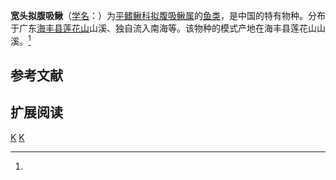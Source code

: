 {{Speciesbox 
| taxon = Pseudogastromyzon laticeps
| status = NE
| status_system = IUCN3.1
| authority =  Chen et Zheng, 1980<ref name='id6521'>{{cite web| url =http://www.bioinfo.cn/db05/BjdwSpecies.php?action=view&id=6521| title =宽头拟腹吸鳅| work =中国动物物种编目数据库| publisher =中国科学院微生物研究所| author =中国科学院动物研究所| accessdate =2009-04-11| deadurl =yes| archiveurl =https://web.archive.org/web/20160305110234/http://www.bioinfo.cn/db05/BjdwSpecies.php?action=view&id=6521| archivedate =2016-03-05}}</ref>
| synonyms =
}}

'''宽头拟腹吸鳅'''（[[学名|学名]]：{{lang|la|''Pseudogastromyzon laticeps''}}）为[[平鳍鳅科|平鳍鳅科]][[拟腹吸鳅属|拟腹吸鳅属]]的[[鱼类|鱼类]]，是中国的特有物种。分布于广东[[海丰县|海丰县]][[莲花山|莲花山]]山溪、独自流入南海等。该物种的模式产地在海丰县莲花山山溪。<ref name='id6521'/>

== 参考文献 ==
{{reflist}}

== 扩展阅读 ==
{{refbegin}}
{{wikispecies-inline|Pseudogastromyzon laticeps|宽头拟腹吸鳅}}
{{refend}}
{{Taxonbar|from=Q655727}}

[[Category:拟腹吸鳅属|K]]
[[Category:中國特有魚類|K]]